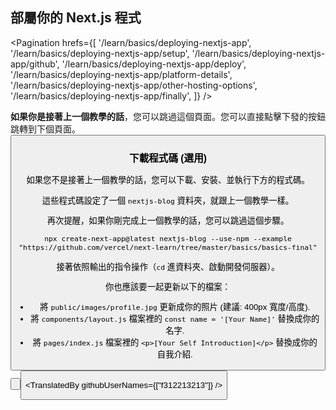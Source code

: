 
## 部屬你的 Next.js 程式

<Pagination
    hrefs={[
      '/learn/basics/deploying-nextjs-app',
      '/learn/basics/deploying-nextjs-app/setup',
      '/learn/basics/deploying-nextjs-app/github',
      '/learn/basics/deploying-nextjs-app/deploy',
      '/learn/basics/deploying-nextjs-app/platform-details',
      '/learn/basics/deploying-nextjs-app/other-hosting-options',
      '/learn/basics/deploying-nextjs-app/finally',
    ]}
/>

**如果你是接著上一個教學的話**，您可以跳過這個頁面。您可以直接點擊下發的按鈕跳轉到下個頁面。
<Button
    content="下一個 →"
    url="/learn/basics/deploying-nextjs-app/github"
    basicStyle="text-white bg-[#0070f3]"
    hoverStyle="hover:opacity-90"
/>

### 下載程式碼 (選用)

如果您不是接著上一個教學的話，您可以下載、安裝、並執行下方的程式碼。

這些程式碼設定了一個 `nextjs-blog` 資料夾，就跟上一個教學一樣。

再次提醒，如果你剛完成上一個教學的話，您可以跳過這個步驟。

```shell
npx create-next-app@latest nextjs-blog --use-npm --example "https://github.com/vercel/next-learn/tree/master/basics/basics-final"
```

接著依照輸出的指令操作（`cd` 進資料夾、啟動開發伺服器）。

你也應該要一起更新以下的檔案：

+ 將 `public/images/profile.jpg` 更新成你的照片 (建議: 400px 寬度/高度).
+ 將 `components/layout.js` 檔案裡的 `const name = '[Your Name]'` 替換成你的名字.
+ 將 `pages/index.js` 檔案裡的 `<p>[Your Self Introduction]</p>` 替換成你的自我介紹.

<Button
    content="返回 ←"
    url="/learn/basics/deploying-nextjs-app"
    basicStyle="text-white bg-[#0070f3]"
    hoverStyle="hover:opacity-90"
/>

<Button
    content="下一個 →"
    url="/learn/basics/deploying-nextjs-app/github"
    basicStyle="text-white bg-[#0070f3]"
    hoverStyle="hover:opacity-90"
/>

<TranslatedBy githubUserNames={["f312213213"]} />